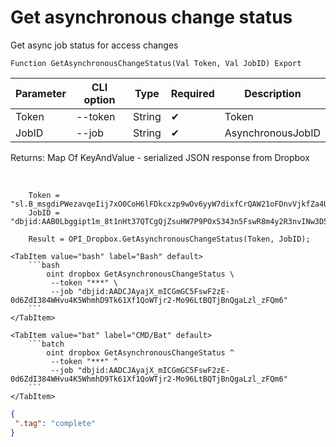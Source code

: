 ﻿---
sidebar_position: 5
---


# Get asynchronous change status
 Get async job status for access changes



`Function GetAsynchronousChangeStatus(Val Token, Val JobID) Export`

  | Parameter | CLI option | Type | Required | Description |
  |-|-|-|-|-|
  | Token | --token | String | &#x2714; | Token |
  | JobID | --job | String | &#x2714; | AsynchronousJobID |

  
  Returns:  Map Of KeyAndValue - serialized JSON response from Dropbox

<br/>




```bsl title="1C:Enterprise/OneScript code example"
    Token = "sl.B_msgdiPWezavqeIij7xO0CoH6lFDkcxzp9wOv6yyW7dixfCrQAW21oFDnvVjkfZa4UegdzdP0...";
    JobID = "dbjid:AAB0Lbggipt1m_8t1nHt37QTCgQjZsuHW7P9POxS343n5FswR8m4y2R3nvINw3D5gQPzXrbc7FfEnvXncC78w9Vj";

    Result = OPI_Dropbox.GetAsynchronousChangeStatus(Token, JobID);
```
 

 <Tabs>
  
    <TabItem value="bash" label="Bash" default>
        ```bash
            oint dropbox GetAsynchronousChangeStatus \
             --token "***" \
             --job "dbjid:AADCJAyajX_mICGmGC5FswF2zE-0d6ZdI384WHvu4K5WhmhD9Tk61Xf1QoWTjr2-Mo96LtBQTjBnQgaLzl_zFQm6"
        ```
    </TabItem>
  
    <TabItem value="bat" label="CMD/Bat" default>
        ```batch
            oint dropbox GetAsynchronousChangeStatus ^
             --token "***" ^
             --job "dbjid:AADCJAyajX_mICGmGC5FswF2zE-0d6ZdI384WHvu4K5WhmhD9Tk61Xf1QoWTjr2-Mo96LtBQTjBnQgaLzl_zFQm6"
        ```
    </TabItem>
</Tabs>


```json title="Result"
{
 ".tag": "complete"
}
```

